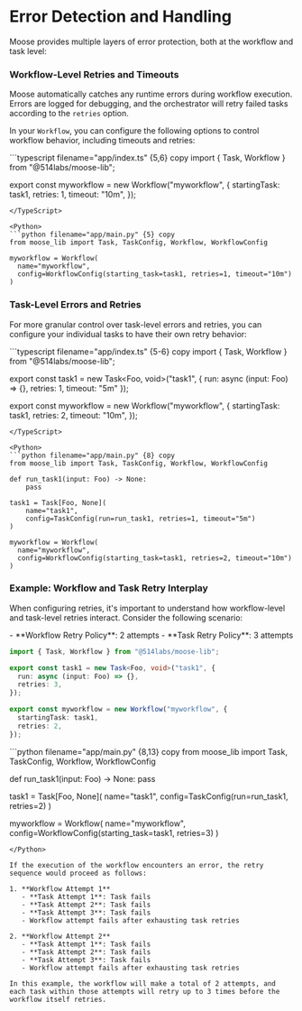 # Error Detection and Handling
Moose provides multiple layers of error protection, both at the workflow and task level:

### Workflow-Level Retries and Timeouts

Moose automatically catches any runtime errors during workflow execution. Errors are logged for debugging, and the orchestrator will retry failed tasks according to the `retries` option.

In your `Workflow`, you can configure the following options to control workflow behavior, including timeouts and retries:

<TypeScript>
```typescript filename="app/index.ts" {5,6} copy
import { Task, Workflow } from "@514labs/moose-lib";

export const myworkflow = new Workflow("myworkflow", {
  startingTask: task1,
  retries: 1,
  timeout: "10m",
});
```
</TypeScript>

<Python>
```python filename="app/main.py" {5} copy
from moose_lib import Task, TaskConfig, Workflow, WorkflowConfig

myworkflow = Workflow(
  name="myworkflow",
  config=WorkflowConfig(starting_task=task1, retries=1, timeout="10m")
)
```
</Python>

### Task-Level Errors and Retries

For more granular control over task-level errors and retries, you can configure your individual tasks to have their own retry behavior:

<TypeScript>
```typescript filename="app/index.ts" {5-6} copy
import { Task, Workflow } from "@514labs/moose-lib";

export const task1 = new Task<Foo, void>("task1", {
  run: async (input: Foo) => {},
  retries: 1,
  timeout: "5m"
});

export const myworkflow = new Workflow("myworkflow", {
  startingTask: task1,
  retries: 2,
  timeout: "10m",
});
```
</TypeScript>

<Python>
```python filename="app/main.py" {8} copy
from moose_lib import Task, TaskConfig, Workflow, WorkflowConfig

def run_task1(input: Foo) -> None:
    pass

task1 = Task[Foo, None](
    name="task1",
    config=TaskConfig(run=run_task1, retries=1, timeout="5m")
)

myworkflow = Workflow(
  name="myworkflow",
  config=WorkflowConfig(starting_task=task1, retries=2, timeout="10m")
)
```
</Python>

### Example: Workflow and Task Retry Interplay

When configuring retries, it's important to understand how workflow-level and task-level retries interact. Consider the following scenario:

<TypeScript>
- **Workflow Retry Policy**: 2 attempts
- **Task Retry Policy**: 3 attempts

```typescript filename="app/index.ts" {5,10} copy
import { Task, Workflow } from "@514labs/moose-lib";

export const task1 = new Task<Foo, void>("task1", {
  run: async (input: Foo) => {},
  retries: 3,
});

export const myworkflow = new Workflow("myworkflow", {
  startingTask: task1,
  retries: 2,
});
```
</TypeScript>

<Python>
```python filename="app/main.py" {8,13} copy
from moose_lib import Task, TaskConfig, Workflow, WorkflowConfig

def run_task1(input: Foo) -> None:
    pass

task1 = Task[Foo, None](
    name="task1",
    config=TaskConfig(run=run_task1, retries=2)
)

myworkflow = Workflow(
  name="myworkflow",
  config=WorkflowConfig(starting_task=task1, retries=3)
)
```
</Python>

If the execution of the workflow encounters an error, the retry sequence would proceed as follows:

1. **Workflow Attempt 1**
   - **Task Attempt 1**: Task fails
   - **Task Attempt 2**: Task fails
   - **Task Attempt 3**: Task fails
   - Workflow attempt fails after exhausting task retries

2. **Workflow Attempt 2**
   - **Task Attempt 1**: Task fails
   - **Task Attempt 2**: Task fails
   - **Task Attempt 3**: Task fails
   - Workflow attempt fails after exhausting task retries

In this example, the workflow will make a total of 2 attempts, and each task within those attempts will retry up to 3 times before the workflow itself retries.
